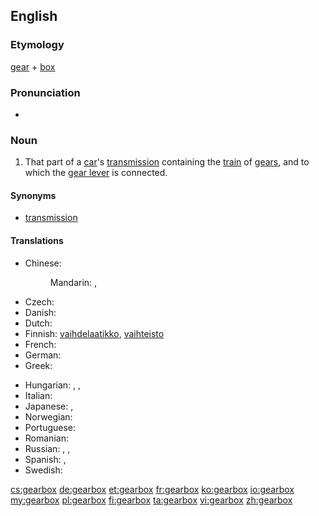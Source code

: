==English==

===Etymology===
[[gear]] + [[box]]

===Pronunciation===
* {{audio|en-us-gearbox.ogg|Audio (US)}}

===Noun===
{{wikipedia}}
{{en-noun|gearboxes}}

# That part of a [[car]]'s [[transmission]] containing the [[train]] of [[gears]], and to which the [[gear lever]] is connected.

====Synonyms====
* [[transmission]]

====Translations====
{{trans-top|train of gears}}
* Chinese:
*: Mandarin: {{t|cmn|變速器|sc=Hani}}, {{t|cmn|变速器|tr=biànsùqì|sc=Hani}}
* Czech: {{t-|cs|převodovka|f}}
* Danish: {{t-|da|gearkasse|c}}
* Dutch: {{t+|nl|versnellingsbak}}
* Finnish: [[vaihdelaatikko]], [[vaihteisto]]
* French: {{t+|fr|boite de vitesse}}
* German: {{t+|de|Getriebe|n}}
* Greek: {{t-|el|κιβώτιο ταχυτήτων|n|tr=kivótio tachytíton|sc=Grek}}
{{trans-mid}}
* Hungarian: {{t-|hu|sebességváltó}},  {{t-|hu|sebváltó}},  {{t+|hu|váltó}}
* Italian: {{t-|it|scatola del cambio}}
* Japanese: {{t-|ja|ギアボックス|tr=giabokkusu|sc=Jpan}}, {{t-|ja|変速機|tr=へんそくき, hensokuki|sc=Jpan}}
* Norwegian: {{t-|no|girkasse|m|f}}
* Portuguese: {{t-|pt|caixa de câmbio}}
* Romanian: {{t-|ro|cutie de viteze|f}}
* Russian: {{t-|ru|коробка передач|f|tr=koróbka peredáč|sc=Cyrl}}, {{t+|ru|коробка скоростей|f|tr=koróbka skorostéj|sc=Cyrl}}, {{t-|ru|коробка переключения передач|f|tr=koróbka pereključénija peredáč|sc=Cyrl}}
* Spanish: {{t-|es|caja de cambios|f}}, {{t-|es|caja de velocidades|f}}
* Swedish: {{t-|sv|växellåda|c}}
{{trans-bottom}}

[[cs:gearbox]]
[[de:gearbox]]
[[et:gearbox]]
[[fr:gearbox]]
[[ko:gearbox]]
[[io:gearbox]]
[[my:gearbox]]
[[pl:gearbox]]
[[fi:gearbox]]
[[ta:gearbox]]
[[vi:gearbox]]
[[zh:gearbox]]